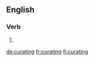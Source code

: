 ==English==

===Verb===
{{head|en}}

# {{present participle of|curate|lang=en}}

[[de:curating]]
[[fr:curating]]
[[fi:curating]]